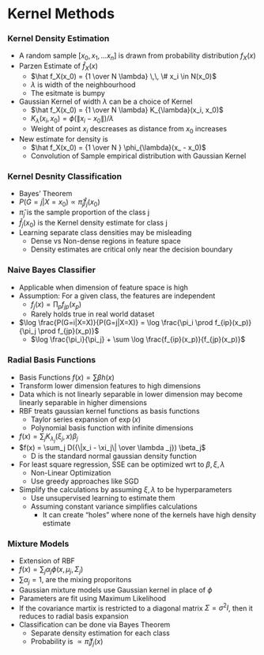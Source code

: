 # Kernel Methods

### Kernel Density Estimation

- A random sample $[x_0, x_1, ... x_n]$ is drawn from probability distribution $f_X(x)$
- Parzen Estimate of $\hat f_X(x)$
    - $\hat f_X(x_0) = {1 \over N \lambda} \,\, \# x_i \in N(x_0)$
    - $\lambda$ is width of the neighbourhood
    - The esitmate is bumpy
- Gaussian Kernel of width $\lambda$ can be a choice of Kernel
    - $\hat f_X(x_0) = {1 \over N \lambda} K_{\lambda}(x_i, x_0)$
    - $K_{\lambda}(x_i, x_0) = \phi(\|x_i - x_0\|) / \lambda$ 
    - Weight of point $x_i$ descreases as distance from $x_0$ increases 
- New estimate for density is
    - $\hat f_X(x_0) = {1 \over N } \phi_{\lambda}(x_ - x_0)$
    - Convolution of Sample empirical distribution with Gaussian Kernel

### Kernel Desnity Classification
- Bayes' Theorem
- $P(G=j | X=x_0) \propto \hat \pi_j \hat f_j(x_0)$
- $\hat \pi_j$ is the sample proportion of the class j
- $\hat f_j(x_0)$ is the Kernel density estimate for class j
- Learning separate class densities may be misleading
    - Dense vs Non-dense regions in feature space
    - Density estimates are critical only near the decision boundary

### Naive Bayes Classifier
- Applicable when dimension of feature space is high
- Assumption: For a given class, the features are independent
    - $f_j(x) = \prod_p f_{jp}(x_p)$
    - Rarely holds true in real world dataset
- $\log \frac{P(G=i|X=X)}{P(G=j|X=X)} = \log \frac{\pi_i \prod f_{ip}(x_p)}{\pi_j \prod f_{jp}(x_p)}$
    -  $\log \frac{\pi_i}{\pi_j} + \sum \log \frac{f_{ip}(x_p)}{f_{jp}(x_p)}$

### Radial Basis Functions
- Basis Functions $f(x) = \sum \beta h(x)$
- Transform lower dimension features to high dimensions
- Data which is not linearly separable in lower dimension may become linearly separable in higher dimensions
- RBF treats gaussian kernel functions as basis functions
    - Taylor series expansion of $\exp(x)$
    - Polynomial basis function with infinite dimensions
- $f(x) = \sum_j K_{\lambda_j}(\xi_j, x) \beta_j$
- $f(x) = \sum_j D({\|x_i - \xi_j\| \over \lambda _j}) \beta_j$
    - D is the standard normal gaussian density function
- For least square regression, SSE can be optimized wrt to $\beta, \xi, \lambda$
    - Non-Linear Optimization
    - Use greedy approaches like SGD
- Simplify the calculations by assuming $\xi, \lambda$ to be hyperparameters
    - Use unsupervised learning to estimate them
    - Assuming constant variance simplifies calculations 
        - It can create "holes" where none of the kernels have high density estimate

### Mixture Models
- Extension of RBF
- $f(x) = \sum_j \alpha_j \phi(x, \mu_j, \Sigma_j)$
- $\sum \alpha_j = 1$, are the mixing proporitons
- Gaussian mixture models use Gaussian kernel in place of $\phi$ 
- Parameters are fit using Maximum Likelihood
- If the covariance martix is restricted to a diagonal matrix $\Sigma = \sigma^2 I$, then it reduces to radial basis expansion
- Classification can be done via Bayes Theorem
    - Separate density estimation for each class 
    -  Probability is $\propto \hat \pi_i f_j(x)$
